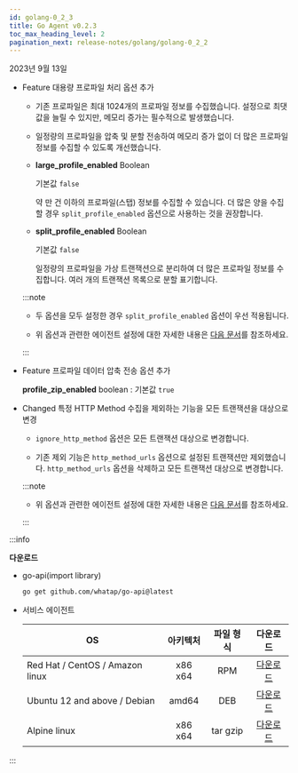 ```yaml
---
id: golang-0_2_3
title: Go Agent v0.2.3
toc_max_heading_level: 2
pagination_next: release-notes/golang/golang-0_2_2
---
```


2023년 9월 13일

* <Status>Feature</Status> 대용량 프로파일 처리 옵션 추가

  - 기존 프로파일은 최대 1024개의 프로파일 정보를 수집했습니다. 설정으로 최댓값을 늘릴 수 있지만, 메모리 증가는 필수적으로 발생했습니다.
  
  - 일정량의 프로파일을 압축 및 분할 전송하여 메모리 증가 없이 더 많은 프로파일 정보를 수집할 수 있도록 개선했습니다.
  
  - **large_profile_enabled** <span class='type'>Boolean</span>

    기본값 `false`

    약 만 건 이하의 프로파일(스탭) 정보를 수집할 수 있습니다. 더 많은 양을 수집할 경우 `split_profile_enabled` 옵션으로 사용하는 것을 권장합니다.

  - **split_profile_enabled** <span class='type'>Boolean</span>

    기본값 `false`

    일정량의 프로파일을 가상 트랜잭션으로 분리하여 더 많은 프로파일 정보를 수집합니다. 여러 개의 트랜잭션 목록으로 분할 표기합니다.

  :::note

  * 두 옵션을 모두 설정한 경우 `split_profile_enabled` 옵션이 우선 적용됩니다.

  * 위 옵션과 관련한 에이전트 설정에 대한 자세한 내용은 [다음 문서](../../golang/agent-transaction#trs-trc)를 참조하세요.

  :::

* <Status>Feature</Status> 프로파일 데이터 압축 전송 옵션 추가

  **profile_zip_enabled** <span class='type'>boolean</span> : 기본값 `true`

- <Status>Changed</Status> 특정 HTTP Method 수집을 제외하는 기능을 모든 트랜잭션을 대상으로 변경

  - `ignore_http_method` 옵션은 모든 트랜잭션 대상으로 변경합니다.

  - 기존 제외 기능은 `http_method_urls` 옵션으로 설정된 트랜잭션만 제외했습니다. `http_method_urls` 옵션을 삭제하고 모든 트랜잭션 대상으로 변경합니다.

  :::note

  * 위 옵션과 관련한 에이전트 설정에 대한 자세한 내용은 [다음 문서](../../golang/agent-transaction#track-http-trs)를 참조하세요.

  :::

:::info

**다운로드**

* go-api(import library)

  ```bash
  go get github.com/whatap/go-api@latest
  ```

* 서비스 에이전트

  | OS | 아키텍처 | 파일 형식 | 다운로드 |
  | - | :-: | :-: | :-: |
  | Red Hat / CentOS / Amazon linux | x86 x64 | RPM | [다운로드](http://repo.whatap.io/centos/6/x86_64/whatap-agent-0.2-3.x86_64.rpm) |
  | Ubuntu 12 and above / Debian | amd64 | DEB | [다운로드](http://repo.whatap.io/debian/unstable/whatap-agent_0.2.3_amd64.deb) |
    | Alpine linux | x86 x64 | tar gzip | [다운로드](http://repo.whatap.io/alpine/x86_64/whatap-agent-0.2.3.tar.gz) |

:::